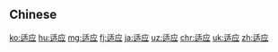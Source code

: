 {{also|適應}}
==Chinese==
{{zh-see|適應}}

[[ko:适应]]
[[hu:适应]]
[[mg:适应]]
[[fj:适应]]
[[ja:适应]]
[[uz:适应]]
[[chr:适应]]
[[uk:适应]]
[[zh:适应]]